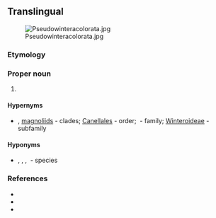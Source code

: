 ==Translingual==
[[File:Pseudowinteracolorata.jpg|thumb]]

===Etymology===
{{prefix|mul|pseudo|Wintera}}

===Proper noun===
{{taxoninfl|i=1|g=f}}

# {{taxon|genus|family|Winteraceae|[[woody]] [[evergreen]] [[flowering]] trees and [[shrub]]s of Australia and New Zealnd}}

====Hypernyms====
* {{sense|genus}} {{angiosperms Hypernyms}}, [[magnoliids]]&nbsp;- clades; [[Canellales]]&nbsp;- order; {{l|mul|Winteraceae}}&nbsp;- family; [[Winteroideae]]&nbsp;- subfamily

====Hyponyms====
* {{sense|genus}} {{taxlink|Pseudowintera axillaris|species|noshow=1}}, {{taxlink|Pseudowintera colorata|species|noshow=1}}, {{taxlink|Pseudowintera insperata|species|noshow=1}}, {{taxlink|Pseudowintera traversii|species|noshow=1}}&nbsp;- species

===References===
* {{pedia|i=1}}
* {{specieslite|i=1}}
* {{comcatlite|i=1}}